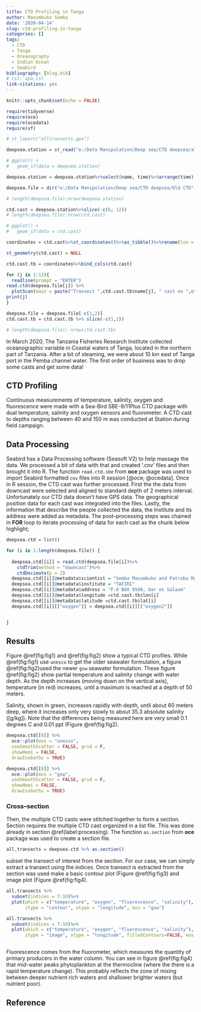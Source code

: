 ```yaml
---
title: CTD Profiling in Tanga
author: Masumbuko Semba
date: '2020-04-14'
slug: ctd-profiling-in-tanga
categories: []
tags:
  - CTD
  - Tanga
  - Oceanography
  - Indian Ocean
  - Seabird
bibliography: [blog.bib]
# csl: apa.csl
link-citations: yes
---
```



```r
knitr::opts_chunk$set(echo = FALSE)

require(tidyverse)
require(oce)
require(ocedata)
require(sf)

```



```r

# st_layers("alltransects.gpx")

deepsea.station = st_read("e:/Data Manipulation/Deep sea/CTD deepsea/alltransects.gpx", layer = "waypoints", quiet = TRUE)

# ggplot() +
#   geom_sf(data = deepsea.station)


```


```r
deepsea.station = deepsea.station%>%select(name, time)%>%arrange(time)

```


```r
deepsea.file = dir("e:/Data Manipulation/Deep sea/CTD deepsea/Old CTD", pattern = ".cnv", full.names = T)

# length(deepsea.file);nrow(deepsea.station)

```

```r
ctd.cast = deepsea.station%>%slice(-c(6, 12))
# length(deepsea.file);nrow(ctd.cast)

# ggplot() +
#   geom_sf(data = ctd.cast)

```


```r
coordinates = ctd.cast%>%st_coordinates()%>%as_tibble()%>%rename(lon = X, lat = Y)

st_geometry(ctd.cast) = NULL

ctd.cast.tb = coordinates%>%bind_cols(ctd.cast)

```


```r
for (j in 1:12){
  readline(prompt = "ENTER")
read.ctd(deepsea.file[j]) %>% 
  plotScan(main = paste("Transect ",ctd.cast.tb$name[j], " cast on ",ctd.cast.tb$time[j] ))
print(j)
}
```

```r
deepsea.file = deepsea.file[-c(1,2)]
ctd.cast.tb = ctd.cast.tb %>% slice(-c(1,2))

# length(deepsea.file); nrow(ctd.cast.tb)

```


In March 2020, The Tanzania Fisheries Research Institute collected oceanographic variable in Coastal waters of Tanga, located in the northern part of Tanzania. After a bit of steaming, we were about 10 km east of Tanga port in the Pemba channel water. The first order of business was to drop some casts and get some data!

## CTD Profiling 
Continuous measurements of temperature, salinity, oxygen and fluorescence were made with a Sea-Bird SBE-9/11Plus CTD package with dual temperature, salinity and oxygen sensors and fluorometer. A CTD cast to depths ranging between 40 and 150 m was conducted at Station during field campaign.

## Data Processing 
Seabird has a Data Processing software (Seasoft V2) to help massage the data. We processed a bit of data with that and created ‘.cnv’ files and then brought it into R. The function `read.ctd.sbe` from **oce** package was used to import Seabird formatted `cnv` files into R session [@oce; @ocedata]. Once in R session, the CTD cast was further processed. First the the data from downcast were selected and aligned to standard depth of 2 meters interval. Unfortunately our CTD data doesn’t have GPS data. The geographical position data for each cast was integrated into the files. Lastly, the information that describe the people collected the data, the Institute and its address were added as metadata. The post--processing steps was chained in **FOR** loop to iterate processing of data for each cast as the chunk below highlight;


```r

deepsea.ctd = list()

for (i in 1:length(deepsea.file)) {
  
  deepsea.ctd[[i]] = read.ctd(deepsea.file[i])%>%
    ctdTrim(method = "downcast")%>%
    ctdDecimate(p = 2)
  deepsea.ctd[[i]]@metadata$scientist = "Semba Masumbuko and Patroba Matiku and Mathew Silas"
  deepsea.ctd[[i]]@metadata$institute = "TAFIRI"
  deepsea.ctd[[i]]@metadata$address = "P.O BOX 9500, Dar es Salaam"
  deepsea.ctd[[i]]@metadata$longitude =ctd.cast.tb$lon[i]
  deepsea.ctd[[i]]@metadata$latitude =ctd.cast.tb$lat[i]
  deepsea.ctd[[i]][["oxygen"]] = deepsea.ctd[[i]][["oxygen2"]]


}


```


## Results 
Figure \@ref(fig:fig1) and \@ref(fig:fig2) show a typical CTD profiles. While \@ref(fig:fig1) use `unesco` to get the older seawater formulation, a figure \@ref(fig:fig2)used the newer `gsw` seawater formulation. These figure \@ref(fig:fig2)  show partial temperature and salinity change with water depth. As the depth increases (moving down on the vertical axis), temperature (in red) increases, until a maximum is reached at a depth of 50 meters. 

Salinity, shown in green, increases rapidly with depth, until about 60 meters deep, where it increases only very slowly to about 35.3 absolute salinity ([g/kg]). Note that the differences being measured here are very small 0.1 degrees C and 0.01 ppt (Figure \@ref(fig:fig2).


```r


deepsea.ctd[[8]] %>% 
  oce::plot(eos = "unesco",
  useSmoothScatter = FALSE, grid = F,
  showHemi = FALSE, 
  drawIsobaths = TRUE)
```


```r


deepsea.ctd[[8]] %>% 
  oce::plot(eos = "gsw",
  useSmoothScatter = FALSE, grid = F,
  showHemi = FALSE, 
  drawIsobaths = TRUE)
```


### Cross--section
Then, the multiple CTD casts were stitched together to form a section. Section requires the multiple CTD cast organized in a list file. This was done already in section \@ref(label:processing). The function `as.section` from **oce** package was used to create a section file. 

```r
all.transects = deepsea.ctd %>% as.section()
```

subset the transect of interest from the section. For our case, we can simply extract a transect using the indices. Once transect is extracted from the section was used make a basic contour plot (Figure \@ref(fig:fig3) and image plot (Figure \@ref(fig:fig4).

```r
all.transects %>% 
  subset(indices = 7:10)%>% 
  plot(which = c("temperature", "oxygen", "fluorescence", "salinity"),
       ztype = "contour", xtype = "longitude", eos = "gsw")


```


```r
all.transects %>% 
  subset(indices = 7:10)%>% 
  plot(which = c("temperature", "oxygen", "fluorescence", "salinity"),
       ztype = "image", xtype = "longitude", filledContours=FALSE, eos = "gsw")



```

Fluorescence comes from the fluorometer, which measures the quantity of primary producers in the water column. You can see in figure \@ref(fig:fig4) that mid-water peaks phytoplankton at the thermocline (where the there is a rapid temperature change). This probably reflects the zone of mixing between deeper nutrient rich waters and shallower brighter waters (but nutrient poor).


## Reference

